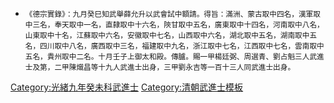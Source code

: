 {{Navbox
|name = 光緒九年癸未科武殿試金榜
|title = 光緒九年（[[1883年]]）癸未科武殿試金榜
|titlestyle = background-color:#FFD700;
|image =
|style = width:100%;text-align:center; 
|groupstyle = text-align:center; background-color:#FFD700;
|liststyle = text-align:center;
|state = {{{state<includeonly>|collapsed</includeonly>}}}
|group1 = 第一甲<br>賜武進士及第<br>共3名
|list1 = '''[[楊廷弼]]''' - '''[[周選青]]''' - '''[[劉占魁]]'''

|group2 = 第二甲<br>賜武進士出身<br>共19名
|list2 = [[陳熾昌]] - [[沈兆樑]] - [[趙時光]] - [[孫振龍]] - [[吳國棟]] - [[劉文豹]] - [[楊元慶 (光緒武進士)|楊元慶]] - [[劉端方]] - [[周英桂]] - [[黃鍾麟]]<br>[[高鳳舞]] - [[李飛龍]] - [[戴九經]] - [[喬熾昌]] - [[孫建邦]] - [[馬鎮山]] - [[楊芝田]] - [[李如淵]] - [[張殿元]]

|group3 = 第三甲<br>賜同武進士出身<br>共113名？
|list3 = [[劉永吉]] - [[潘從福]] - [[李廣學]] - [[丁定濤]] - [[伊昌阿]] - [[張夢麟 (光緒武進士)|張夢麟]] - [[閻其授]] - [[胡萬春]] - [[羅龍驤]] - [[蕭元慶]]<br>[[趙錫榮]] - [[張宴清]] - [[徐厚光]] - [[韓烈彪]] - [[王長潭]] - [[向開山]] - [[方以衡]] - [[王翰臣]] - [[田培林]] - [[栢繼宗]]<br>[[嚴廷甲]] - [[闕廷華]] - [[黃贊恩]] - [[徐品銓]] - [[劉化彪]] - [[于金城]] - [[嚴宗和]] - [[高壽祺]] - [[周正鴻]] - [[孫永照]]<br>[[翁煥章]] - [[羅壽崇]] - [[文度|文　度]] - [[劉鴛鏘]] - [[閻定家]] - [[徐人熊]] - [[侯起龍]] - [[謝永恩]] - [[周國樑]] - [[吳繼芳]]<br>[[劉德章]] - [[劉棟材]] - [[藍啓玉]] - [[劉同山]] - [[李升廷]] - [[許炳霖]] - [[廖振鈞]] - [[黃必清]] - [[黎經邦]] - [[杜翰芬]]<br>[[徐俊 (光緒武進士)|徐　俊]] - [[羅開甲]] - [[湯元揆]] - [[陳翼翔]] - [[應鳳儀]] - [[楊柳來]] - [[周觀光]] - [[馮楚臣]] - [[增凱|增　凱]] - [[張錫錦]]<br>[[徐鎮邦]] - [[康金玉]] - [[白迎喜]] - [[張清文]] - [[蓋世英]] - [[丁鎮東]] - [[馬振清]] - [[丁殿英]] - [[伊什布]] - [[李慕堂]]<br>[[戴君德]] - [[賀鴛翔]] - [[王保廷]] - [[李逢春]] - [[沙冠元]] - [[熊際飛]] - [[浦同慶]] - [[潘廣霈]] - [[張鳳華]] - [[馬元標]]<br>[[羅邦彥]] - [[鍾英才]] - [[善積|善　積]] - [[張貴和]] - [[辛賜洪]] - [[吳殿颺]] - [[唐開奇]] - [[王仙璋]] - [[何瑞清]] - [[郭錦堂]]<br>[[李壽椿]] - [[李洲|李　洲]] - [[叚培俗|-{叚}-培俗]] - [[趙國鈞 (光緒武進士)|趙國鈞]] - [[趙秉衡]] - [[李振鐸]] - [[劉蔚|劉　蔚]] - [[王陞 (光緒武進士)|王　陞]] - [[柯遇春]] - [[李玉麟]]<br>[[金學田]] - [[徐厚培]] - [[林捷元]] - [[朱行鶴]] - [[林登瀛]] - [[楊九齡]] -[[額勒德泰]]- [[秦林|秦　林]] - [[文華 (光緒武進士)|文　華]] - [[戴春峰]]<br>[[鄭良樹]] - [[謝嘉樹]] - [[宋春林]] - [[陳振綱]]

|belowstyle = text-align: center; background-color:#FFD700;
|below='''前一科：[[Template:光緒六年庚辰科武殿試金榜|光緒六年庚辰科]]　'''·'''　後一科：[[Template:光緒十二年丙戌科武殿試金榜|光緒十二年丙戌科]]'''<br>'''同科進士：[[Template:光緒九年癸未科殿試金榜|光緒九年癸未文科]]、[[Template:光緒九年癸未科繙譯進士金榜|光緒九年癸未繙譯科]]'''}}
[[Category:光緒九年癸未科武進士]]
<noinclude>
[[Category:光緒九年癸未科武進士| ]]
[[Category:清朝武進士模板]]
*<small>《德宗實錄》：九月癸巳知武舉薛允升以武會試中額請。得旨：滿洲、蒙古取中四名，漢軍取中三名，奉天取中一名，直隸取中十六名，陝甘取中五名，廣東取中十四名，河南取中八名，山東取中十名，江蘇取中六名，安徽取中七名，山西取中六名，湖北取中五名，湖南取中五名，四川取中八名，廣西取中三名，福建取中九名，浙江取中七名，江西取中七名，雲南取中五名，貴州取中二名。十月壬子上御太和殿。傳臚。賜一甲楊廷弼、周選青、劉占魁三人武進士及第，二甲陳熾昌等十九人武進士出身，三甲劉永吉等一百十三人同武進士出身。</small>
</noinclude>